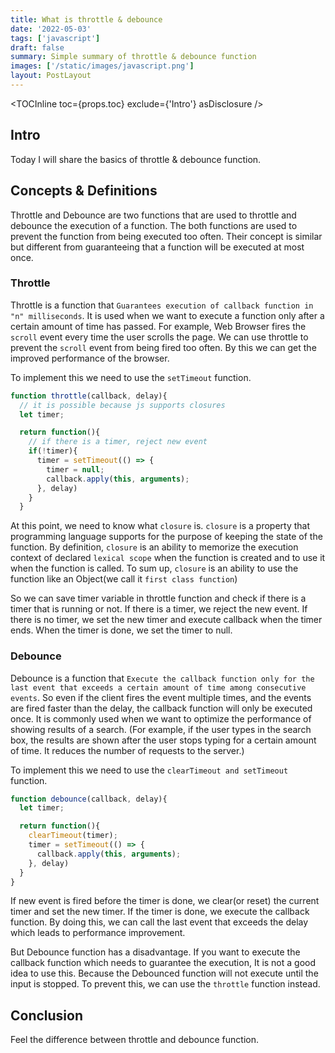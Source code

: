 ```yaml
---
title: What is throttle & debounce
date: '2022-05-03'
tags: ['javascript']
draft: false
summary: Simple summary of throttle & debounce function
images: ['/static/images/javascript.png']
layout: PostLayout
---
```


<TOCInline toc={props.toc} exclude={'Intro'} asDisclosure />

## Intro

Today I will share the basics of throttle & debounce function.

## Concepts & Definitions

Throttle and Debounce are two functions that are used to throttle and debounce the execution of a function.
The both functions are used to prevent the function from being executed too often.
Their concept is similar but different from guaranteeing that a function will be executed at most once.

### Throttle

Throttle is a function that `Guarantees execution of callback function in "n" milliseconds`.
It is used when we want to execute a function only after a certain amount of time has passed.
For example, Web Browser fires the `scroll` event every time the user scrolls the page.
We can use throttle to prevent the `scroll` event from being fired too often. By this we can
get the improved performance of the browser.

To implement this we need to use the `setTimeout` function.

```jsx:throttle.js
function throttle(callback, delay){
  // it is possible because js supports closures
  let timer;

  return function(){
    // if there is a timer, reject new event
    if(!timer){
      timer = setTimeout(() => {
        timer = null;
        callback.apply(this, arguments);
      }, delay)
    }
  }
```

At this point, we need to know what `closure` is. `closure` is a property that programming language supports
for the purpose of keeping the state of the function. By definition, `closure` is an ability
to memorize the execution context of declared `lexical scope` when the function is created and to use it when the function is called.
To sum up, `closure` is an ability to use the function like an Object(we call it `first class function`)

So we can save timer variable in throttle function and check if there is a timer that is running or not.
If there is a timer, we reject the new event. If there is no timer, we set the new timer and execute callback when the timer ends.
When the timer is done, we set the timer to null.

### Debounce

Debounce is a function that `Execute the callback function only for the last event that exceeds a certain amount of time among consecutive events`. So even if the client fires the event multiple times,
and the events are fired faster than the delay, the callback function will only be executed once.
It is commonly used when we want to optimize the performance of showing results of a search.
(For example, if the user types in the search box, the results are shown after the user stops typing for a certain amount of time.
It reduces the number of requests to the server.)

To implement this we need to use the `clearTimeout and setTimeout` function.

```jsx:debounce.js
function debounce(callback, delay){
  let timer;

  return function(){
    clearTimeout(timer);
    timer = setTimeout(() => {
      callback.apply(this, arguments);
    }, delay)
  }
}
```

If new event is fired before the timer is done, we clear(or reset) the current timer and set the new timer.
If the timer is done, we execute the callback function. By doing this, we can call the last event that exceeds the delay
which leads to performance improvement.

But Debounce function has a disadvantage. If you want to execute the callback function which needs to guarantee the execution,
It is not a good idea to use this. Because the Debounced function will not execute until the input is stopped.
To prevent this, we can use the `throttle` function instead.

## Conclusion

Feel the difference between throttle and debounce function.

